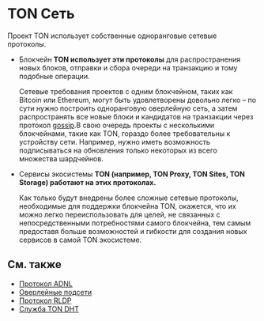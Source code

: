 # TON Сеть

Проект TON использует собственные одноранговые сетевые протоколы.

- Блокчейн **TON использует эти протоколы** для распространения новых блоков, отправки и сбора очереди на транзакцию и тому подобные операции.

  Сетевые требования проектов с одним блокчейном, таких как Bitcoin или Ethereum, могут быть удовлетворены довольно легко  – по сути нужно построить одноранговую оверлейную сеть, а затем распространять все новые блоки и кандидатов на транзакции через протокол [gossip](https://en.wikipedia.org/wiki/Gossip_protocol).В свою очередь проекты с несколькими блокчейнами, такие как TON, гораздо более требовательны к устройству сети. Например, нужно иметь возможность подписываться на обновления только некоторых из всего множества шардчейнов.

- Сервисы экосистемы **TON (например, TON Proxy, TON Sites, TON Storage) работают на этих протоколах.**

  Как только будут внедрены более сложные сетевые протоколы, необходимые для поддержки блокчейна TON, окажется, что их можно легко переиспользовать для целей, не связанных с непосредственными потребностями самого блокчейна, тем самым предоставя больше возможностей и гибкости для создания новых сервисов в самой TON экосистеме.

## См. также

- [Протокол ADNL](/v3/documentation/network/protocols/adnl/overview)
- [Оверлейные подсети](/v3/documentation/network/protocols/overlay)
- [Протокол RLDP](/v3/documentation/network/protocols/rldp)
- [Служба TON DHT](/v3/documentation/network/protocols/dht/ton-dht)
